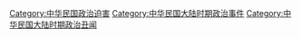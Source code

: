 [[Category:中华民国政治迫害|Category:中华民国政治迫害]]
[[Category:中华民国大陆时期政治事件|Category:中华民国大陆时期政治事件]]
[[Category:中华民国大陆时期政治丑闻|Category:中华民国大陆时期政治丑闻]]